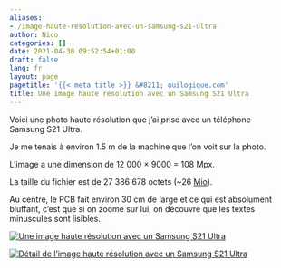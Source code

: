 ```yaml
---
aliases:
- /image-haute-resolution-avec-un-samsung-s21-ultra
author: Nico
categories: []
date: 2021-04-30 09:52:54+01:00
draft: false
lang: fr
layout: page
pagetitle: '{{< meta title >}} &#8211; ouilogique.com'
title: Une image haute résolution avec un Samsung S21 Ultra
---
```


Voici une photo haute résolution que j’ai prise avec un téléphone Samsung S21 Ultra.

Je me tenais à environ 1.5 m de la machine que l’on voit sur la photo.

L’image a une dimension de 12 000 × 9000 = 108 Mpx.

La taille du fichier est de 27 386 678 octets (~26 [Mio][préfixes SI]).

Au centre, le PCB fait environ 30 cm de large et ce qui est absolument bluffant, c’est que si on zoome sur lui, on découvre que les textes minuscules sont lisibles.

[préfixes SI]: https://fr.wikipedia.org/wiki/Pr%C3%A9fixes_du_Syst%C3%A8me_international_d%27unit%C3%A9s

[![Une image haute résolution avec un Samsung S21 Ultra][img_1]][img_1]

[img_1]: ./images/20210430_095254.jpg

[![Détail de l’image haute résolution avec un Samsung S21 Ultra][img_2]][img_2]

[img_2]: ./images/20210430_095254_detail_1.jpg

